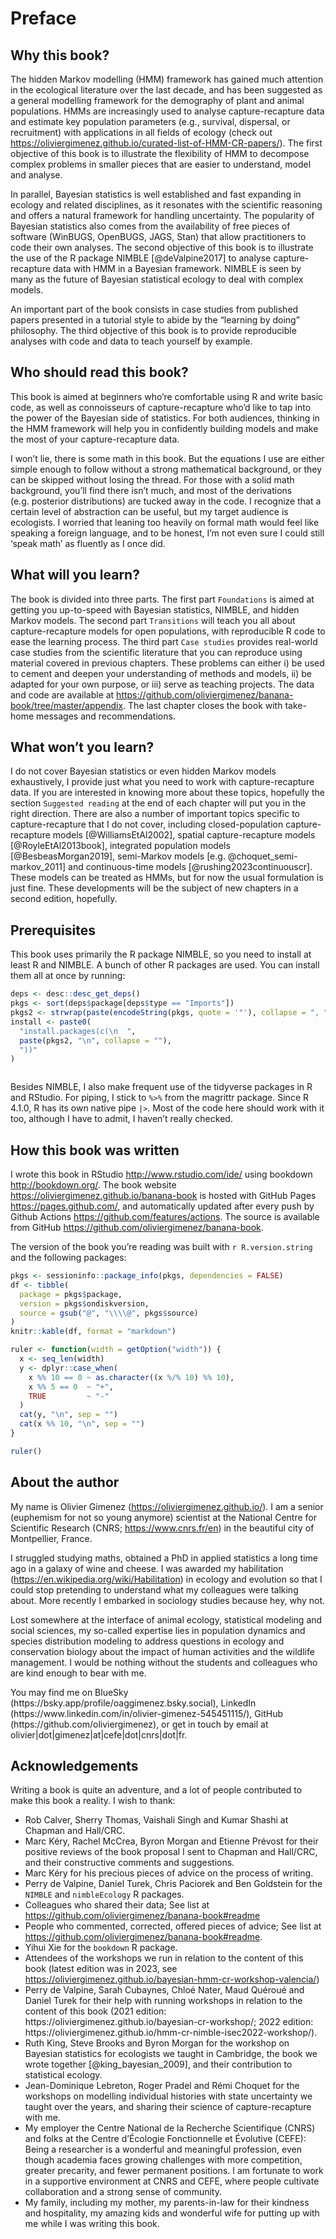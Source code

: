 # Preface {-}

## Why this book? {-}

The hidden Markov modelling (HMM) framework has gained much attention in the ecological literature over the last decade, and has been suggested as a general modelling framework for the demography of plant and animal populations. HMMs are increasingly used to analyse capture-recapture data and estimate key population parameters (e.g., survival, dispersal, or recruitment) with applications in all fields of ecology (check out <https://oliviergimenez.github.io/curated-list-of-HMM-CR-papers/>). The first objective of this book is to illustrate the flexibility of HMM to decompose complex problems in smaller pieces that are easier to understand, model and analyse. 

In parallel, Bayesian statistics is well established and fast expanding in ecology and related disciplines, as it resonates with the scientific reasoning and offers a natural framework for handling uncertainty. The popularity of Bayesian statistics also comes from the availability of free pieces of software (WinBUGS, OpenBUGS, JAGS, Stan) that allow practitioners to code their own analyses. The second objective of this book is to illustrate the use of the R package NIMBLE [@deValpine2017] to analyse capture-recapture data with HMM in a Bayesian framework. NIMBLE is seen by many as the future of Bayesian statistical ecology to deal with complex models. 

An important part of the book consists in case studies from published papers presented in a tutorial style to abide by the “learning by doing” philosophy. The third objective of this book is to provide reproducible analyses with code and data to teach yourself by example. 

## Who should read this book? {-}

This book is aimed at beginners who're comfortable using R and write basic code, as well as connoisseurs of capture-recapture who'd like to tap into the power of the Bayesian side of statistics. For both audiences, thinking in the HMM framework will help you in confidently building models and make the most of your capture-recapture data. 

I won't lie, there is some math in this book. But the equations I use are either simple enough to follow without a strong mathematical background, or they can be skipped without losing the thread. For those with a solid math background, you'll find there isn't much, and most of the derivations (e.g. posterior distributions) are tucked away in the code. I recognize that a certain level of abstraction can be useful, but my target audience is ecologists. I worried that leaning too heavily on formal math would feel like speaking a foreign language, and to be honest, I'm not even sure I could still 'speak math' as fluently as I once did.

## What will you learn? {-}

The book is divided into three parts. The first part `Foundations` is aimed at getting you up-to-speed with Bayesian statistics, NIMBLE, and hidden Markov models. The second part `Transitions` will teach you all about capture-recapture models for open populations, with reproducible R code to ease the learning process. The third part `Case studies` provides real-world case studies from the scientific literature that you can reproduce using material covered in previous chapters. These problems can either i) be used to cement and deepen your understanding of methods and models, ii) be adapted for your own purpose, or iii) serve as teaching projects. The data and code are available at <https://github.com/oliviergimenez/banana-book/tree/master/appendix>. The last chapter closes the book with take-home messages and recommendations.

## What won't you learn? {-}

I do not cover Bayesian statistics or even hidden Markov models exhaustively, I provide just what you need to work with capture-recapture data. If you are interested in knowing more about these topics, hopefully the section `Suggested reading` at the end of each chapter will put you in the right direction. There are also a number of important topics specific to capture-recapture that I do not cover, including closed-population capture-recapture models [@WilliamsEtAl2002], spatial capture-recapture models [@RoyleEtAl2013book], integrated population models [@BesbeasMorgan2019], semi-Markov models [e.g. @choquet_semi-markov_2011] and continuous-time models [@rushing2023continuouscr]. These models can be treated as HMMs, but for now the usual formulation is just fine. These developments will be the subject of new chapters in a second edition, hopefully.

## Prerequisites {-}

This book uses primarily the R package NIMBLE, so you need to install at least R and NIMBLE. A bunch of other R packages are used. You can install them all at once by running:

```r
deps <- desc::desc_get_deps()
pkgs <- sort(deps$package[deps$type == "Imports"])
pkgs2 <- strwrap(paste(encodeString(pkgs, quote = '"'), collapse = ", "), exdent = 2)
install <- paste0(
  "install.packages(c(\n  ", 
  paste(pkgs2, "\n", collapse = ""), 
  "))"
)
```

```r
```

Besides NIMBLE, I also make frequent use of the tidyverse packages in R and RStudio. For piping, I stick to `%>%` from the magrittr package. Since R 4.1.0, R has its own native pipe `|>`. Most of the code here should work with it too, although I have to admit, I haven't really checked.

## How this book was written {-}

I wrote this book in RStudio <http://www.rstudio.com/ide/> using bookdown <http://bookdown.org/>. The book website <https://oliviergimenez.github.io/banana-book> is hosted with GitHub Pages <https://pages.github.com/>, and automatically updated after every push by Github Actions <https://github.com/features/actions>. The source is available from GitHub <https://github.com/oliviergimenez/banana-book>.

The version of the book you're reading was built with `r R.version.string` and the following packages:

```r
pkgs <- sessioninfo::package_info(pkgs, dependencies = FALSE)
df <- tibble(
  package = pkgs$package,
  version = pkgs$ondiskversion,
  source = gsub("@", "\\\\@", pkgs$source)
)
knitr::kable(df, format = "markdown")
```

```r
ruler <- function(width = getOption("width")) {
  x <- seq_len(width)
  y <- dplyr::case_when(
    x %% 10 == 0 ~ as.character((x %/% 10) %% 10),
    x %% 5 == 0  ~ "+",
    TRUE         ~ "-"
  )
  cat(y, "\n", sep = "")
  cat(x %% 10, "\n", sep = "")
}
```

```r
ruler()
```


## About the author {-}

My name is Olivier Gimenez (<https://oliviergimenez.github.io/>). I am a senior (euphemism for not so young anymore) scientist at the National Centre for Scientific Research (CNRS; <https://www.cnrs.fr/en>) in the beautiful city of Montpellier, France.

I struggled studying maths, obtained a PhD in applied statistics a long time ago in a galaxy of wine and cheese. I was awarded my habilitation (<https://en.wikipedia.org/wiki/Habilitation>) in ecology and evolution so that I could stop pretending to understand what my colleagues were talking about. More recently I embarked in sociology studies because hey, why not. 

Lost somewhere at the interface of animal ecology, statistical modeling and social sciences, my so-called expertise lies in population dynamics and species distribution modeling to address questions in ecology and conservation biology about the impact of human activities and the wildlife management. I would be nothing without the students and colleagues who are kind enough to bear with me.

You may find me on BlueSky (https://bsky.app/profile/oaggimenez.bsky.social), LinkedIn (https://www.linkedin.com/in/olivier-gimenez-545451115/), GitHub (https://github.com/oliviergimenez), or get in touch by email at olivier|dot|gimenez|at|cefe|dot|cnrs|dot|fr.

## Acknowledgements {-}

Writing a book is quite an adventure, and a lot of people contributed to make this book a reality. I wish to thank: 

+ Rob Calver, Sherry Thomas, Vaishali Singh and Kumar Shashi at Chapman and Hall/CRC.  
+ Marc Kéry, Rachel McCrea, Byron Morgan and Etienne Prévost for their positive reviews of the book proposal I sent to Chapman and Hall/CRC, and their constructive comments and suggestions.  
+ Marc Kéry for his precious pieces of advice on the process of writing.  
+ Perry de Valpine, Daniel Turek, Chris Paciorek and Ben Goldstein for the `NIMBLE` and `nimbleEcology` R packages.  
+ Colleagues who shared their data; See list at <https://github.com/oliviergimenez/banana-book#readme>
+ People who commented, corrected, offered pieces of advice; See list at <https://github.com/oliviergimenez/banana-book#readme>. 
+ Yihui Xie for the `bookdown` R package. 
+ Attendees of the workshops we run in relation to the content of this book (latest edition was in 2023, see <https://oliviergimenez.github.io/bayesian-hmm-cr-workshop-valencia/>)
+ Perry de Valpine, Sarah Cubaynes, Chloé Nater, Maud Quéroué and Daniel Turek for their help with running workshops in relation to the content of this book (2021 edition: https://oliviergimenez.github.io/bayesian-cr-workshop/; 2022 edition: https://oliviergimenez.github.io/hmm-cr-nimble-isec2022-workshop/).   
+ Ruth King, Steve Brooks and Byron Morgan for the workshop on Bayesian statistics for ecologists we taught in Cambridge, the book we wrote together [@king_bayesian_2009], and their contribution to statistical ecology.  
+ Jean-Dominique Lebreton, Roger Pradel and Rémi Choquet for the workshops on modelling individual histories with state uncertainty we taught over the years, and sharing their science of capture-recapture with me. 
+ My employer the Centre National de la Recherche Scientifique (CNRS) and folks at the Centre d’Écologie Fonctionnelle et Évolutive (CEFE): Being a researcher is a wonderful and meaningful profession, even though academia faces growing challenges with more competition, greater precarity, and fewer permanent positions. I am fortunate to work in a supportive environment at CNRS and CEFE, where people cultivate collaboration and a strong sense of community.
+ My family, including my mother, my parents-in-law for their kindness and hospitality, my amazing kids and wonderful wife for putting up with me while I was writing this book.  

